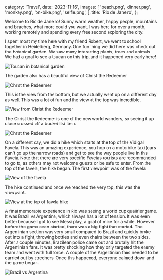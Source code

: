   category: 'Travel',
  date: '2023-11-16',
  images: [
    'beach.png',
    'dinner.png',
    'monkey.png',
    'on-bike.png',
    'selfie.png',
  ],
  title: 'Rio de Janeiro',
};

Welcome to Rio de Janeiro! Sunny warm weather, happy people, mountains and beaches, what more could you want. I was here for over a month, working remotely and spending every free second exploring the city.

I spent most my time here with my friend Robert, we went to school together in Heidelberg, Germany. One fun thing we did here was check out the botanical garden. We saw many interesting plants, trees and animals. We had a goal to see a toucan on this trip, and it happened very early here!

![Toucan in botanical garden](/rio-de-janeiro/toucan.png 'Toucan in botanical garden')

The garden also has a beautiful view of Christ the Redeemer.

![Christ the Redeemer](/rio-de-janeiro/redeemer-bottom.png 'Christ the Redeemer')

This is the view from the bottom, but we actually went up on a different day as well. This was a lot of fun and the view at the top was incredible.

![View from Christ the Redeemer](/rio-de-janeiro/city-view.png 'View from Christ the Redeemer')

The Christ the Redeemer is one of the new world wonders, so seeing it up close crossed off a bucket list item.

![Christ the Redeemer](/rio-de-janeiro/redeemer.png 'Christ the Redeemer')

On a different day, we did a hike which starts at the top of the Vidigal Favela. This was an amazing experience, you hop on a motorbike taxi (cars can't go up the narrow roads) and get to see the way people live in this Favela. Note that there are very specific Favelas tourists are recommended to go to, as others may not welcome guests or be safe to enter. From the top of the favela, the hike began. The first viewpoint was of the favela:

![View of the favela](/rio-de-janeiro/favela-view.png 'Favela View')

The hike continued and once we reached the very top, this was the viewpoint.

![View at the top of favela hike](/rio-de-janeiro/favela-hike.png 'View at the top of favela hike')

A final memorable experience in Rio was seeing a world cup qualifier game. It was Brazil vs Argentina, which always has a lot of tension. It was even better because I got to see Messi play, a goal of mine for a while. However before the game even started, there was a big fight that started. The Argentinian section was very small compared to Brazil and quickly broke out into a fight, throwing bottles and even chairs between the two sides. After a couple minutes, Brazilean police came out and brutally hit the Argentinian fans. It was pretty shocking how they only targeted the enemy team and went with full force. A couple of the Argentinian fans needed to be carried out by strechers. Once this happened, everyone calmed down and the game began.

![Brazil vs Argentina](/rio-de-janeiro/football-game.png 'Brazil vs Argentina')
